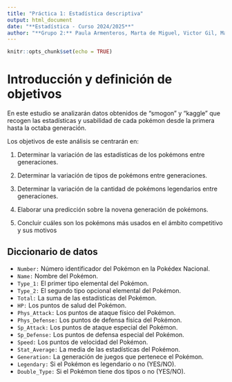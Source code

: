 ---
title: "Práctica 1: Estadística descriptiva"
output: html_document
date: "**Estadística - Curso 2024/2025**"
author: "**Grupo 2:** Paula Armenteros, Marta de Miguel, Victor Gil, María Fernanda Montero, Daniel Redondo"
---

```{r setup, include=FALSE}
knitr::opts_chunk$set(echo = TRUE)
```

# Introducción y definición de objetivos

En este estudio se analizarán datos obtenidos de "smogon" y "kaggle" que recogen las estadísticas y usabilidad de cada pokémon desde la primera hasta la octaba generación.

Los objetivos de este análisis se centrarán en:

1.  Determinar la variación de las estadísticas de los pokémons entre generaciones.

2.  Determinar la variación de tipos de pokémons entre generaciones.

3.  Determinar la variación de la cantidad de pokémons legendarios entre generaciones.

4.  Elaborar una predicción sobre la novena generación de pokémons.

5.  Concluir cuáles son los pokémons más usados en el ámbito competitivo y sus motivos

## Diccionario de datos
* `Number:` Número identificador del Pokémon en la Pokédex Nacional.
* `Name:` Nombre del Pokémon.
* `Type_1:` El primer tipo elemental del Pokémon.
* `Type_2:` El segundo tipo opcional elemental del Pokémon.
* `Total:` La suma de las estadísticas del Pokémon.
* `HP:` Los puntos de salud del Pokémon.
* `Phys_Attack:` Los puntos de ataque físico del Pokémon.
* `Phys_Defense:` Los puntos de defensa física del Pokémon.
* `Sp_Attack:` Los puntos de ataque especial del Pokémon.
* `Sp_Defense:` Los puntos de defensa especial del Pokémon.
* `Speed:` Los puntos de velocidad del Pokémon.
* `Stat_Average:` La media de las estadísticas del Pokémon.
* `Generation:` La generación de juegos que pertenece el Pokémon.
* `Legendary:` Si el Pokémon es legendario o no (YES/NO).
* `Double_Type:` Si el Pokémon tiene dos tipos o no (YES/NO).


```{r}

```


